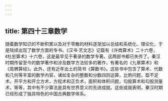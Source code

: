 ```yaml
---
---
---
```

title: 第四十三章数学
---



随着数学知识的不断积累以及对于零散的材料逐渐加以总结和系统化、理论化，于是陆续出现了数学方面的专书。《汉书·艺文志》记载有《许商算术》二十六卷，《杜忠算术》十六卷，这是最早见于著录的数学专著。这两部书都已失传了。秦汉时期传留至今的数学著作和涉及数学方法较多的著作，有著名的《九章算术》和《周髀算经》。此外，还有近年出土的简书《算数书》。这些书中包含了算术、代数和几何等丰富的数学内容，诸如复杂的整数和分数四则运算，比例问题，盈不足术，开平方和开立方术，方程术和正负术，面积和体积问题，勾股算术和勾股测量术，等等，其中有不少算法是具有世界意义的先进成就。这些成就表明，秦汉时期已经形成了独具特色的中国古典数学体系。